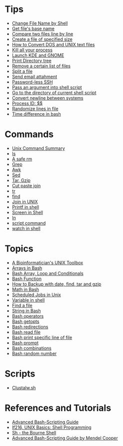 = Tips = 
* [[Change File Name by Shell]]
* [[Get file name in Shell|Get file's base name]]
* [[Compare two files line by line]]
* [[Create a file of specified size]]
* [[How to Convert DOS and UNIX text files]]
* [[Kill all your process]]
* [[Launch KDE and GNOME]]
* [[Print Directory tree]]
* [[Remove a certain list of files]]
* [[Split a file]]
* [[Send email attahment]]
* [[Password-less SSH]]
* [[Pass an argument into shell script]]
* [[Go to the directory of current shell script]]
* [[Convert newline between systems]]
* [[Process ID: $$]]
* [[Randomize lines in file]]
* [[Time difference in bash]]

= Commands =
* [[Unix Command Summary]]
* [[ls]]
* [[A safe rm]]
* [[Grep]]
* [[Awk]]
* [[Sed]]
* [[Tar, Gzip]]
* [[Cut paste join]]
* [[tr]]
* [[find]]
* [[Join in UNIX]]
* [[Printf in shell]]
* [[Screen in Shell]]
* [[ln]]
* [[script command]]
* [[watch in shell]]
 
= Topics = 
* [[A Bioinformatician's UNIX Toolbox]]
* [[Arrays in Bash]]
* [[Bash Array, Loop and Conditionals]]
* [[Bash Function]]
* [[How to Backup with date, find, tar and gzip]]
* [[Math in Bash]]
* [[Scheduled Jobs in Unix]]
* [[Variable in shell]]
* [[Find a file]]
* [[String in Bash]]
* [[Bash operators]]
* [[Bash getopts]]
* [[Bash redirections]]
* [[Bash read file]]
* [[Bash print specific line of file]]
* [[Bash prompt]]
* [[Bash combinations]]
* [[Bash random number]]

= Scripts = 
* [[Clustalw.sh]]

= References and Tutorials =
* [http://www.linuxtopia.org/online_books/advanced_bash_scripting_guide/index.html Advanced Bash-Scripting Guide]
* [http://mercury.chem.pitt.edu/~sasha/LinuxFocus/English/September2001/article216.shtml lf216, UNIX Basics: Shell Programming]
* [http://www.grymoire.com/Unix/Sh.html Sh - the Bourne Shell]
* [http://tldp.org/LDP/abs/html/ Advanced Bash-Scripting Guide by Mendel Cooper]

 
